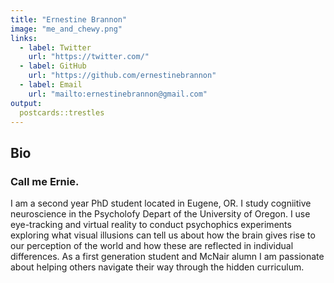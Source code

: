 ```yaml
---
title: "Ernestine Brannon"
image: "me_and_chewy.png"
links:
  - label: Twitter
    url: "https://twitter.com/"
  - label: GitHub
    url: "https://github.com/ernestinebrannon"
  - label: Email
    url: "mailto:ernestinebrannon@gmail.com"
output:
  postcards::trestles
---
```


## Bio 

### Call me Ernie.

 I am a second year PhD student located in Eugene, OR. I study cogniitive neuroscience in the Psycholofy Depart of the University of Oregon. I use eye-tracking and virtual reality to conduct psychophics experiments exploring what visual illusions can tell us about how the brain gives rise to our perception of the world and how these are reflected in individual differences. As a first generation student and McNair alumn I am passionate about helping others navigate their way through the hidden curriculum. 
